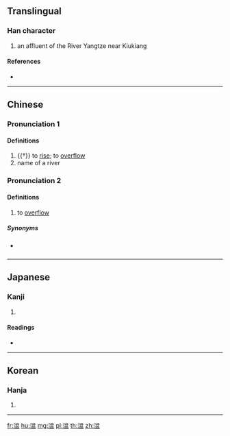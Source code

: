 {{character info/new}}
==Translingual==

===Han character===
{{Han char|rn=85|rad=水|as=09|sn=12|four=38117|canj=ECST}}

# an affluent of the River Yangtze near Kiukiang

====References====
* {{Han ref|kx=0636.320|dkj=17832|dj=1044.020|hdz=31682.060|uh=6E53|ud=28243|bh=DA4B|bd=55883}}

----

==Chinese==
{{zh-forms}}

===Pronunciation 1===
{{zh-pron
|m=pén
|c=pun4
|mc=y
|oc=y
|cat=v,pn
}}
{{zh-attn-split}}

====Definitions====
{{zh-hanzi}}

# {{†}} {{lb|zh|of water}} to [[rise]]; to [[overflow]]
# name of a river

===Pronunciation 2===
{{zh-pron
|m-s=men4
|cat=v
}}

====Definitions====
{{zh-hanzi}}

# {{lb|zh|Sichuanese}} to [[overflow]] {{rfv-sense}}

=====Synonyms=====
* {{qualifier|Standard Mandarin}} {{zh-l|溢出}}

----

==Japanese==

===Kanji===
{{ja-kanji|grade=|rs=水09}}

# {{defn|lang=ja|sort=水09}}

====Readings====
* {{ja-readings|on=[[ほん]] (hon), [[ふん]] (fun), [[ぼん]] (bon)|kun=[[あふれる]] (afureru)}}

----

==Korean==

===Hanja===
{{ko-hanja|hangeul=분|eumhun=|rv=bun|mr=pun|y=pun}}

# {{defn|lang=ko|sort=水09}}

----



[[fr:湓]]
[[hu:湓]]
[[mg:湓]]
[[pl:湓]]
[[th:湓]]
[[zh:湓]]